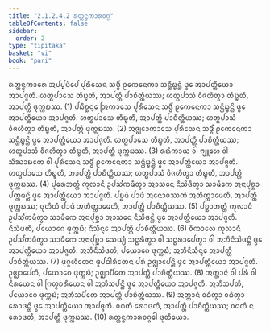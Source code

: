 ```yaml
---
title: "2.1.2.4.2 ᩁᨲ᩠ᨲᨶ᩠ᨵᨠᩣᩁᩅᨣ᩠ᨣ"
tableOfContents: false
sidebar:
  order: 2
type: "tipitaka"
basket: "vi"
book: "pari"
---
```



<DynamicBreadcrumb />

<Division number="232" book="pari">

<Paragraph number="888" book="pari">
ᩁᨲ᩠ᨲᨶ᩠ᨵᨠᩣᩁᩮ ᩋᨸ᩠ᨸᨴᩦᨸᩮ ᨸᩩᩁᩥᩈᩮᨶ ᩈᨴ᩠ᨵᩥᩴ ᩑᨠᩮᨶᩮᨠᩣ ᩈᨶ᩠ᨲᩥᨭ᩠ᨮᨶ᩠ᨲᩦ ᨴ᩠ᩅᩮ ᩋᩣᨸᨲ᩠ᨲᩥᨿᩮᩣ ᩋᩣᨸᨩ᩠ᨩᨲᩥ. ᩉᨲ᩠ᨳᨸᩣᩈᩮ ᨲᩥᨭ᩠ᨮᨲᩥ, ᩋᩣᨸᨲ᩠ᨲᩥ ᨸᩣᨧᩥᨲ᩠ᨲᩥᨿᩔ; ᩉᨲ᩠ᨳᨸᩣᩈᩴ ᩅᩥᨩᩉᩥᨲ᩠ᩅᩣ ᨲᩥᨭ᩠ᨮᨲᩥ, ᩋᩣᨸᨲ᩠ᨲᩥ ᨴᩩᨠ᩠ᨠᨭᩔ. (1)
</Paragraph>

<Paragraph number="889" book="pari">
ᨸᨭᩥᨧ᩠ᨨᨶ᩠ᨶᩮ ᩒᨠᩣᩈᩮ ᨸᩩᩁᩥᩈᩮᨶ ᩈᨴ᩠ᨵᩥᩴ ᩑᨠᩮᨶᩮᨠᩣ ᩈᨶ᩠ᨲᩥᨭ᩠ᨮᨶ᩠ᨲᩦ ᨴ᩠ᩅᩮ ᩋᩣᨸᨲ᩠ᨲᩥᨿᩮᩣ ᩋᩣᨸᨩ᩠ᨩᨲᩥ. ᩉᨲ᩠ᨳᨸᩣᩈᩮ ᨲᩥᨭ᩠ᨮᨲᩥ, ᩋᩣᨸᨲ᩠ᨲᩥ ᨸᩣᨧᩥᨲ᩠ᨲᩥᨿᩔ; ᩉᨲ᩠ᨳᨸᩣᩈᩴ ᩅᩥᨩᩉᩥᨲ᩠ᩅᩣ ᨲᩥᨭ᩠ᨮᨲᩥ, ᩋᩣᨸᨲ᩠ᨲᩥ ᨴᩩᨠ᩠ᨠᨭᩔ. (2)
</Paragraph>

<Paragraph number="890" book="pari">
ᩋᨩ᩠ᨫᩮᩣᨠᩣᩈᩮ ᨸᩩᩁᩥᩈᩮᨶ ᩈᨴ᩠ᨵᩥᩴ ᩑᨠᩮᨶᩮᨠᩣ ᩈᨶ᩠ᨲᩥᨭ᩠ᨮᨶ᩠ᨲᩦ ᨴ᩠ᩅᩮ ᩋᩣᨸᨲ᩠ᨲᩥᨿᩮᩣ ᩋᩣᨸᨩ᩠ᨩᨲᩥ. ᩉᨲ᩠ᨳᨸᩣᩈᩮ ᨲᩥᨭ᩠ᨮᨲᩥ, ᩋᩣᨸᨲ᩠ᨲᩥ ᨸᩣᨧᩥᨲ᩠ᨲᩥᨿᩔ; ᩉᨲ᩠ᨳᨸᩣᩈᩴ ᩅᩥᨩᩉᩥᨲ᩠ᩅᩣ ᨲᩥᨭ᩠ᨮᨲᩥ, ᩋᩣᨸᨲ᩠ᨲᩥ ᨴᩩᨠ᩠ᨠᨭᩔ. (3)
</Paragraph>

<Paragraph number="891" book="pari">
ᩁᨳᩥᨠᩣᨿ ᩅᩤ ᨻ᩠ᨿᩪᩉᩮ ᩅᩤ ᩈᩥᩘᨥᩣᨭᨠᩮ ᩅᩤ ᨸᩩᩁᩥᩈᩮᨶ ᩈᨴ᩠ᨵᩥᩴ ᩑᨠᩮᨶᩮᨠᩣ ᩈᨶ᩠ᨲᩥᨭ᩠ᨮᨶ᩠ᨲᩦ ᨴ᩠ᩅᩮ ᩋᩣᨸᨲ᩠ᨲᩥᨿᩮᩣ ᩋᩣᨸᨩ᩠ᨩᨲᩥ. ᩉᨲ᩠ᨳᨸᩣᩈᩮ ᨲᩥᨭ᩠ᨮᨲᩥ, ᩋᩣᨸᨲ᩠ᨲᩥ ᨸᩣᨧᩥᨲ᩠ᨲᩥᨿᩔ; ᩉᨲ᩠ᨳᨸᩣᩈᩴ ᩅᩥᨩᩉᩥᨲ᩠ᩅᩣ ᨲᩥᨭ᩠ᨮᨲᩥ, ᩋᩣᨸᨲ᩠ᨲᩥ ᨴᩩᨠ᩠ᨠᨭᩔ. (4)
</Paragraph>

<Paragraph number="892" book="pari">
ᨸᩩᩁᩮᨽᨲ᩠ᨲᩴ ᨠᩩᩃᩣᨶᩥ ᩏᨸᩈᩘᨠᨾᩥᨲ᩠ᩅᩣ ᩋᩣᩈᨶᩮ ᨶᩥᩈᩦᨴᩥᨲ᩠ᩅᩣ ᩈᩣᨾᩥᨠᩮ ᩋᨶᩣᨸᩩᨧ᩠ᨨᩣ ᨸᨠ᩠ᨠᨾᨶ᩠ᨲᩦ ᨴ᩠ᩅᩮ ᩋᩣᨸᨲ᩠ᨲᩥᨿᩮᩣ ᩋᩣᨸᨩ᩠ᨩᨲᩥ. ᨸᨮᨾᩴ ᨸᩣᨴᩴ ᩋᨶᩮᩣᩅᩔᨠᩴ ᩋᨲᩥᨠ᩠ᨠᩣᨾᩮᨲᩥ, ᩋᩣᨸᨲ᩠ᨲᩥ ᨴᩩᨠ᩠ᨠᨭᩔ; ᨴᩩᨲᩥᨿᩴ ᨸᩣᨴᩴ ᩋᨲᩥᨠ᩠ᨠᩣᨾᩮᨲᩥ, ᩋᩣᨸᨲ᩠ᨲᩥ ᨸᩣᨧᩥᨲ᩠ᨲᩥᨿᩔ. (5)
</Paragraph>

<Paragraph number="893" book="pari">
ᨸᨧ᩠ᨨᩣᨽᨲ᩠ᨲᩴ ᨠᩩᩃᩣᨶᩥ ᩏᨸᩈᩘᨠᨾᩥᨲ᩠ᩅᩣ ᩈᩣᨾᩥᨠᩮ ᩋᨶᩣᨸᩩᨧ᩠ᨨᩣ ᩋᩣᩈᨶᩮ ᨶᩥᩈᩦᨴᨶ᩠ᨲᩦ ᨴ᩠ᩅᩮ ᩋᩣᨸᨲ᩠ᨲᩥᨿᩮᩣ ᩋᩣᨸᨩ᩠ᨩᨲᩥ. ᨶᩥᩈᩦᨴᨲᩥ, ᨸᨿᩮᩣᨣᩮ ᨴᩩᨠ᩠ᨠᨭᩴ; ᨶᩥᩈᩥᨶ᩠ᨶᩮ ᩋᩣᨸᨲ᩠ᨲᩥ ᨸᩣᨧᩥᨲ᩠ᨲᩥᨿᩔ. (6)
</Paragraph>

<Paragraph number="894" book="pari">
ᩅᩥᨠᩣᩃᩮ ᨠᩩᩃᩣᨶᩥ ᩏᨸᩈᩘᨠᨾᩥᨲ᩠ᩅᩣ ᩈᩣᨾᩥᨠᩮ ᩋᨶᩣᨸᩩᨧ᩠ᨨᩣ ᩈᩮᨿ᩠ᨿᩴ ᩈᨶ᩠ᨳᩁᩥᨲ᩠ᩅᩣ ᩅᩤ ᩈᨶ᩠ᨳᩁᩣᨸᩮᨲ᩠ᩅᩣ ᩅᩤ ᩋᨽᩥᨶᩥᩈᩦᨴᨶ᩠ᨲᩦ ᨴ᩠ᩅᩮ ᩋᩣᨸᨲ᩠ᨲᩥᨿᩮᩣ ᩋᩣᨸᨩ᩠ᨩᨲᩥ. ᩋᨽᩥᨶᩥᩈᩦᨴᨲᩥ, ᨸᨿᩮᩣᨣᩮ ᨴᩩᨠ᩠ᨠᨭᩴ; ᩋᨽᩥᨶᩥᩈᩥᨶ᩠ᨶᩮ ᩋᩣᨸᨲ᩠ᨲᩥ ᨸᩣᨧᩥᨲ᩠ᨲᩥᨿᩔ. (7)
</Paragraph>

<Paragraph number="895" book="pari">
ᨴᩩᨣ᩠ᨣᩉᩥᨲᩮᨶ ᨴᩪᨸᨵᩤᩁᩥᨲᩮᨶ ᨸᩁᩴ ᩏᨩ᩠ᨫᩣᨸᩮᨶ᩠ᨲᩦ ᨴ᩠ᩅᩮ ᩋᩣᨸᨲ᩠ᨲᩥᨿᩮᩣ ᩋᩣᨸᨩ᩠ᨩᨲᩥ. ᩏᨩ᩠ᨫᩣᨸᩮᨲᩥ, ᨸᨿᩮᩣᨣᩮ ᨴᩩᨠ᩠ᨠᨭᩴ; ᩏᨩ᩠ᨫᩣᨸᩥᨲᩮ ᩋᩣᨸᨲ᩠ᨲᩥ ᨸᩣᨧᩥᨲ᩠ᨲᩥᨿᩔ. (8)
</Paragraph>

<Paragraph number="896" book="pari">
ᩋᨲ᩠ᨲᩣᨶᩴ ᩅᩤ ᨸᩁᩴ ᩅᩤ ᨶᩥᩁᨿᩮᨶ ᩅᩤ ᨻᩕᩉ᩠ᨾᨧᩁᩥᨿᩮᨶ ᩅᩤ ᩋᨽᩥᩈᨸᨶ᩠ᨲᩦ ᨴ᩠ᩅᩮ ᩋᩣᨸᨲ᩠ᨲᩥᨿᩮᩣ ᩋᩣᨸᨩ᩠ᨩᨲᩥ. ᩋᨽᩥᩈᨸᨲᩥ, ᨸᨿᩮᩣᨣᩮ ᨴᩩᨠ᩠ᨠᨭᩴ; ᩋᨽᩥᩈᨸᩥᨲᩮ ᩋᩣᨸᨲ᩠ᨲᩥ ᨸᩣᨧᩥᨲ᩠ᨲᩥᨿᩔ. (9)
</Paragraph>

<Paragraph number="897" book="pari">
ᩋᨲ᩠ᨲᩣᨶᩴ ᩅᨵᩥᨲ᩠ᩅᩣ ᩅᨵᩥᨲ᩠ᩅᩣ ᩁᩮᩣᨴᨶ᩠ᨲᩦ ᨴ᩠ᩅᩮ ᩋᩣᨸᨲ᩠ᨲᩥᨿᩮᩣ ᩋᩣᨸᨩ᩠ᨩᨲᩥ. ᩅᨵᨲᩥ ᩁᩮᩣᨴᨲᩥ, ᩋᩣᨸᨲ᩠ᨲᩥ ᨸᩣᨧᩥᨲ᩠ᨲᩥᨿᩔ; ᩅᨵᨲᩥ ᨶ ᩁᩮᩣᨴᨲᩥ, ᩋᩣᨸᨲ᩠ᨲᩥ ᨴᩩᨠ᩠ᨠᨭᩔ. (10)

</Paragraph>
</Division>

<Paragraph number="898" type="center" book="pari">
ᩁᨲ᩠ᨲᨶ᩠ᨵᨠᩣᩁᩅᨣ᩠ᨣᩮᩤ ᨴᩩᨲᩥᨿᩮᩣ.
</Paragraph>